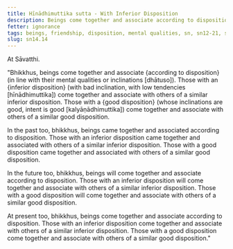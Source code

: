 ```yaml
---
title: Hīnādhimuttika sutta - With Inferior Disposition
description: Beings come together and associate according to disposition. Those of an inferior disposition come together and associate with others of similar inferior disposition.
fetter: ignorance
tags: beings, friendship, disposition, mental qualities, sn, sn12-21, sn14
slug: sn14.14
---
```


At Sāvatthi.

"Bhikkhus, beings come together and associate \{according to disposition} (in line with their mental qualities or inclinations [dhātuso]). Those with an \{inferior disposition} (with bad inclination, with low tendencies [hīnādhimuttika]) come together and associate with others of a similar inferior disposition. Those with a \{good disposition} (whose inclinations are good, intent is good [kalyāṇādhimuttika]) come together and associate with others of a similar good disposition.

In the past too, bhikkhus, beings came together and associated according to disposition. Those with an inferior disposition came together and associated with others of a similar inferior disposition. Those with a good disposition came together and associated with others of a similar good disposition.

In the future too, bhikkhus, beings will come together and associate according to disposition. Those with an inferior disposition will come together and associate with others of a similar inferior disposition. Those with a good disposition will come together and associate with others of a similar good disposition.

At present too, bhikkhus, beings come together and associate according to disposition. Those with an inferior disposition come together and associate with others of a similar inferior disposition. Those with a good disposition come together and associate with others of a similar good disposition."